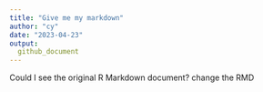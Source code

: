 ```yaml
---
title: "Give me my markdown"
author: "cy"
date: "2023-04-23"
output: 
  github_document
---
```

Could I see the original R Markdown document?
change the RMD